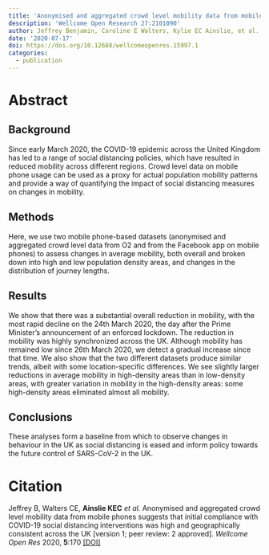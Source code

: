 ```yaml
---
title: 'Anonymised and aggregated crowd level mobility data from mobile phones suggests that initial compliance with COVID-19 social distancing interventions was high and geographically consistent across the UK'
description: 'Wellcome Open Research 27:2101090'
author: Jeffrey Benjamin, Caroline E Walters, Kylie EC Ainslie, et al.
date: '2020-07-17'
doi: https://doi.org/10.12688/wellcomeopenres.15997.1
categories: 
  - publication
---
```


# Abstract

## **Background**

Since early March 2020, the COVID-19 epidemic across the United Kingdom has led to a range of social distancing policies, which have resulted in reduced mobility across different regions. Crowd level data on mobile phone usage can be used as a proxy for actual population mobility patterns and provide a way of quantifying the impact of social distancing measures on changes in mobility.\

## **Methods**

Here, we use two mobile phone-based datasets (anonymised and aggregated crowd level data from O2 and from the Facebook app on mobile phones) to assess changes in average mobility, both overall and broken down into high and low population density areas, and changes in the distribution of journey lengths.\

## **Results**

We show that there was a substantial overall reduction in mobility, with the most rapid decline on the 24th March 2020, the day after the Prime Minister's announcement of an enforced lockdown. The reduction in mobility was highly synchronized across the UK. Although mobility has remained low since 26th March 2020, we detect a gradual increase since that time. We also show that the two different datasets produce similar trends, albeit with some location-specific differences. We see slightly larger reductions in average mobility in high-density areas than in low-density areas, with greater variation in mobility in the high-density areas: some high-density areas eliminated almost all mobility.

## **Conclusions**

These analyses form a baseline from which to observe changes in behaviour in the UK as social distancing is eased and inform policy towards the future control of SARS-CoV-2 in the UK.

# Citation

Jeffrey B, Walters CE, **Ainslie KEC** *et al.* Anonymised and aggregated crowd level mobility data from mobile phones suggests that initial compliance with COVID-19 social distancing interventions was high and geographically consistent across the UK \[version 1; peer review: 2 approved\]. *Wellcome Open Res* 2020, **5**:170 [\[DOI\]](https://doi.org/10.12688/wellcomeopenres.15997.1)
